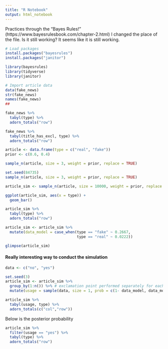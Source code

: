 ```yaml
---
title: "R Notebook"
output: html_notebook
---
```


Practices through the "Bayes Rules!"
(https://www.bayesrulesbook.com/chapter-2.html)
I changed the place of the file. Is it still working?
It seems like it is still working.

```r
# Load packages
install.packages("bayesrules")
install.packages("janitor")
```


```r
library(bayesrules)
library(tidyverse)
library(janitor)
```


```r
# Import article data
data(fake_news)
str(fake_news)
names(fake_news)
##

fake_news %>%
  tabyl(type) %>%
  adorn_totals("row")

fake_news %>%
  tabyl(title_has_excl, type) %>%
  adorn_totals("row")
```


```r
article <- data.frame(type = c("real", "fake"))
prior <- c(0.6, 0.4)

sample_n(article, size = 3, weight = prior, replace = TRUE)

```
```r
set.seed(84735)
sample_n(article, size = 3, weight = prior, replace = TRUE)

article_sim <- sample_n(article, size = 10000, weight = prior, replace = TRUE)

ggplot(article_sim, aes(x = type)) +
  geom_bar()

```

```r
article_sim %>%
  tabyl(type) %>%
  adorn_totals("row")

```

```r
article_sim <- article_sim %>%
  mutate(data_model = case_when(type == "fake" ~ 0.2667,
                                type == "real" ~ 0.0222))

glimpse(article_sim)
```


#### Really interesting way to conduct the simulation
```r
data <- c("no", "yes")

set.seed(3)
article_sim <- article_sim %>%
  group_by(1:n()) %>% # exclamation point performed separately for each 10000
  mutate(usage = sample(data, size = 1, prob = c(1- data_model, data_model)))

```


```r
article_sim %>%
  tabyl(usage, type) %>%
  adorn_totals(c("col","row"))
```

Below is the posterior probability

```r
article_sim %>%
  filter(usage == "yes") %>%
  tabyl(type) %>%
  adorn_totals("row")
```

